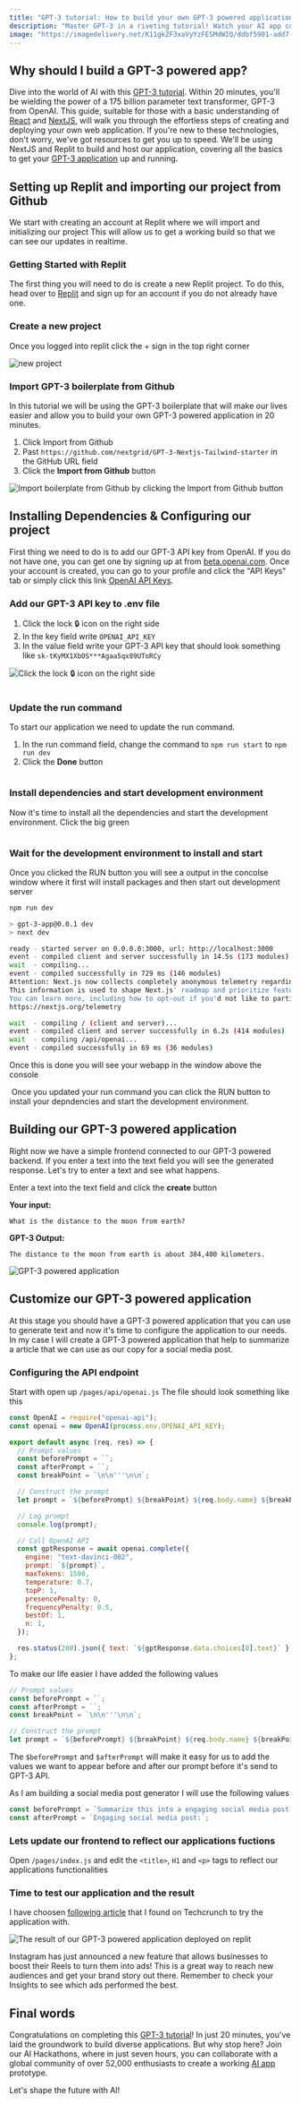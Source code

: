```yaml
---
title: "GPT-3 tutorial: How to build your own GPT-3 powered application using NextJS and Replit in 20 minutes"
description: "Master GPT-3 in a riveting tutorial! Watch your AI app come to life in only 20 minutes. All you need is curiosity - advanced coding can stay on the sidelines. Begin your journey now!"
image: "https://imagedelivery.net/K11gkZF3xaVyYzFESMdWIQ/ddbf5901-add7-482a-a513-632338312300/full"
---
```


## Why should I build a GPT-3 powered app?
Dive into the world of AI with this [GPT-3 tutorial](https://lablab.ai/t/tech/openai/gpt3). Within 20 minutes, you'll be wielding the power of a 175 billion parameter text transformer, GPT-3 from OpenAI. 
This guide, suitable for those with a basic understanding of [React](https://react.dev/) and [NextJS](https://nextjs.org/), will walk you through the effortless steps of creating and deploying your own web application. If you're new to these technologies, don't worry, we've got resources to get you up to speed. We'll be using NextJS and Replit to build and host our application, covering all the basics to get your [GPT-3 application](https://lablab.ai/apps/tech/openai/gpt3) up and running.

## Setting up Replit and importing our project from Github

We start with creating an account at Replit where we will import and initializing our project This will allow us to get a working build so that we can see our updates in realtime.

### Getting Started with Replit

The first thing you will need to do is create a new Replit project. To do this, head over to [Replit](https://repl.it/) and sign up for an account if you do not
already have one.

### Create a new project

Once you logged into replit click the + sign in the top right corner

<Img src="https://storage.googleapis.com/lablab-static-eu/images/tutorials/SCR-20220706-pwi.png" alt="new project" />

### Import GPT-3 boilerplate from Github

In this tutorial we will be using the GPT-3 boilerplate that will make our lives easier and allow you to build your own GPT-3 powered application in 20 minutes.

1. Click Import from Github
2. Past `https://github.com/nextgrid/GPT-3-Nextjs-Tailwind-starter` in the GitHub URL field
3. Click the **Import from Github** button

<Img
  alt="Import boilerplate from Github by clicking the Import from Github button"
  src="https://storage.googleapis.com/lablab-static-eu/images/tutorials/SCR-20220706-px9.png"
  caption="Import boilerplate from Github by clicking the 'Import from Github' button"
/>

## Installing Dependencies & Configuring our project

First thing we need to do is to add our GPT-3 API key from OpenAI. If you do not have one, you can get one by signing up at from [beta.openai.com](https://beta.openai.com). Once your account is created, you can go to your profile and click the "API Keys" tab or simply click this link [OpenAI API Keys](https://beta.openai.com/account/api-keys).

### Add our GPT-3 API key to .env file

1. Click the lock 🔒 icon on the right side
2. In the key field write `OPENAI_API_KEY`
3. In the value field write your GPT-3 API key that should look something like `sk-tKyMX1XbOS***Agaa5qx89UToRCy`

<Img
  alt="Click the lock 🔒 icon on the right side"
  src="https://storage.googleapis.com/lablab-static-eu/images/tutorials/SCR-20220706-tde.png"
  caption="To set our OpenAI GPT-3 API Key we first need to click the lock 🔒 icon on the right side"
/>

<Img
  alt=""
  src="https://storage.googleapis.com/lablab-static-eu/images/tutorials/SCR-20220706-tep.png"
  caption="  In the key field write OPENAI_API_KEY In the value field write your GPT-3 API key"
/>

### Update the run command

To start our application we need to update the run command.

1. In the run command field, change the command to `npm run start` to `npm run dev`
2. Click the **Done** button

<Img
  alt=""
  caption=""
  src="https://storage.googleapis.com/lablab-static-eu/images/tutorials/SCR-20220706-t9s.png"
/>

### Install dependencies and start development environment

Now it's time to install all the dependencies and start the development environment. Click the big green

<Img
  alt=""
  caption="To set our OpenAI GPT-3 API Key we first need to click the lock 🔒 icon on the right side"
  src="https://storage.googleapis.com/lablab-static-eu/images/tutorials/SCR-20220719-gss.png"
/>

### Wait for the development environment to install and start

Once you clicked the RUN button you will see a output in the concolse window where it first will install packages and then start out development server

```bash
npm run dev

> gpt-3-app@0.0.1 dev
> next dev

ready - started server on 0.0.0.0:3000, url: http://localhost:3000
event - compiled client and server successfully in 14.5s (173 modules)
wait  - compiling...
event - compiled successfully in 729 ms (146 modules)
Attention: Next.js now collects completely anonymous telemetry regarding usage.
This information is used to shape Next.js' roadmap and prioritize features.
You can learn more, including how to opt-out if you'd not like to participate in this anonymous program, by visiting the following URL:
https://nextjs.org/telemetry

wait  - compiling / (client and server)...
event - compiled client and server successfully in 6.2s (414 modules)
wait  - compiling /api/openai...
event - compiled successfully in 69 ms (36 modules)
```

Once this is done you will see your webapp in the window above the console

<Img
  alt=""
  caption="To set our OpenAI GPT-3 API Key we first need to click the lock 🔒 icon on the right side"
  src="https://storage.googleapis.com/lablab-static-eu/images/tutorials/SCR-20220719-gss.png"
/>
  Once you updated your run command you can click the RUN button to install your
  depndencies and start the development environment.

## Building our GPT-3 powered application

Right now we have a simple frontend connected to our GPT-3 powered backend. If you enter a text into the text field you will see the generated response. Let's try to enter a text and see what happens.

Enter a text into the text field and click the **create** button

**Your input:**

```note
What is the distance to the moon from earth?
```

**GPT-3 Output:**

```note
The distance to the moon from earth is about 384,400 kilometers.
```

<Img
  alt="GPT-3 powered application"
  src="https://storage.googleapis.com/lablab-static-eu/images/tutorials/SCR-20220720-hlt.jpeg"
/>

## Customize our GPT-3 powered application

At this stage you should have a GPT-3 powered application that you can use to generate text and now it's time to configure the application to our needs. In my case I will create a GPT-3 powered application that help to summarize a article that we can use as our copy for a social media post.

### Configuring the API endpoint

Start with open up `/pages/api/openai.js`
The file should look something like this

```js
const OpenAI = require("openai-api");
const openai = new OpenAI(process.env.OPENAI_API_KEY);

export default async (req, res) => {
  // Prompt values
  const beforePrompt = ``;
  const afterPrompt = ``;
  const breakPoint = `\n\n'''\n\n`;

  // Construct the prompt
  let prompt = `${beforePrompt} ${breakPoint} ${req.body.name} ${breakPoint} ${afterPrompt}`;

  // Log prompt
  console.log(prompt);

  // Call OpenAI API
  const gptResponse = await openai.complete({
    engine: "text-davinci-002",
    prompt: `${prompt}`,
    maxTokens: 1500,
    temperature: 0.7,
    topP: 1,
    presencePenalty: 0,
    frequencyPenalty: 0.5,
    bestOf: 1,
    n: 1,
  });

  res.status(200).json({ text: `${gptResponse.data.choices[0].text}` });
};
```

To make our life easier I have added the following values

```js
// Prompt values
const beforePrompt = ``;
const afterPrompt = ``;
const breakPoint = `\n\n'''\n\n`;

// Construct the prompt
let prompt = `${beforePrompt} ${breakPoint} ${req.body.name} ${breakPoint} ${afterPrompt}`;
```

The `$beforePrompt` and `$afterPrompt` will make it easy for us to add the values we want to appear before and after our prompt before it's send to GPT-3 API.

As I am building a social media post generator I will use the following values

```js
const beforePrompt = `Summarize this into a engaging social media post:`;
const afterPrompt = `Engaging social media post:`;
```

### Lets update our frontend to reflect our applications fuctions

Open `/pages/index.js` and edit the `<title>`, `H1` and `<p>` tags to reflect our applications functionalities

### Time to test our application and the result

I have choosen [following article](https:/techcrunch.com/2022/07/20/instagrams-boost-option-lets-businesses-turn-reels-ads/) that I found on Techcrunch to try the application with.

<Img
  alt="The result of our GPT-3 powered application deployed on replit"
  src="https://storage.googleapis.com/lablab-static-eu/images/tutorials/SCR-20220720-o8s.png"
  caption="Once clicking the **create** button you will see the generated text in the console."
/>

Instagram has just announced a new feature that allows businesses to boost their Reels to turn them into ads! This is a great way to reach new audiences and get your brand story out there. Remember to check your Insights to see which ads performed the best.

## Final words
Congratulations on completing this [GPT-3 tutorial](https://lablab.ai/t/tech/openai/gpt3)! In just 20 minutes, you've laid the groundwork to build diverse applications. But why stop here? 
Join our AI Hackathons, where in just seven hours, you can collaborate with a global community of over 52,000 enthusiasts to create a working [AI app](https://lablab.ai/apps) prototype. 

Let's shape the future with AI!
